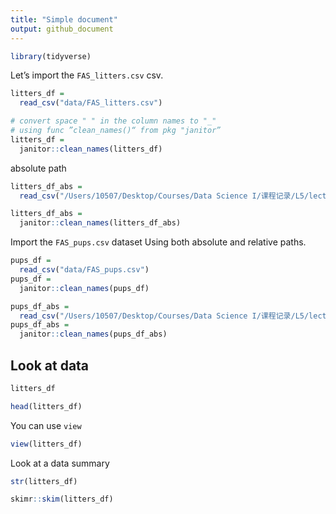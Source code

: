```yaml
---
title: "Simple document"
output: github_document
---
```


```r
library(tidyverse)
```

Let's import the `FAS_litters.csv` csv.

```r
litters_df = 
  read_csv("data/FAS_litters.csv")

# convert space " " in the column names to "_"
# using func ”clean_names()“ from pkg "janitor”
litters_df =
  janitor::clean_names(litters_df) 


```

absolute path

```r
litters_df_abs = 
  read_csv("/Users/10507/Desktop/Courses/Data Science I/课程记录/L5/lecture5_data_import/data/FAS_litters.csv")

litters_df_abs = 
  janitor::clean_names(litters_df_abs) 

```

Import the `FAS_pups.csv` dataset Using both absolute and relative paths.

```r
pups_df =
  read_csv("data/FAS_pups.csv")
pups_df =
  janitor::clean_names(pups_df)

pups_df_abs =
  read_csv("/Users/10507/Desktop/Courses/Data Science I/课程记录/L5/lecture5_data_import/data/FAS_pups.csv")
pups_df_abs =
  janitor::clean_names(pups_df_abs)
```

## Look at data

```r
litters_df

head(litters_df)
```

You can use `view`

```r
view(litters_df)
```

Look at a data summary

```r
str(litters_df)

skimr::skim(litters_df)
```